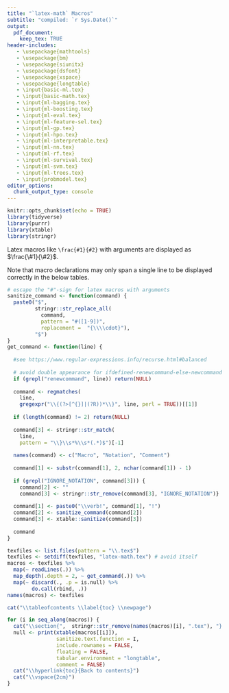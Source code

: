 ```yaml
---
title: "`latex-math` Macros"
subtitle: "compiled: `r Sys.Date()`"
output: 
  pdf_document:
    keep_tex: TRUE
header-includes:
   - \usepackage{mathtools}
   - \usepackage{bm}
   - \usepackage{siunitx}
   - \usepackage{dsfont}
   - \usepackage{xspace}
   - \usepackage{longtable}
   - \input{basic-ml.tex}
   - \input{basic-math.tex}
   - \input{ml-bagging.tex}
   - \input{ml-boosting.tex}
   - \input{ml-eval.tex}
   - \input{ml-feature-sel.tex}
   - \input{ml-gp.tex}
   - \input{ml-hpo.tex}
   - \input{ml-interpretable.tex}
   - \input{ml-nn.tex}
   - \input{ml-rf.tex}
   - \input{ml-survival.tex}
   - \input{ml-svm.tex}
   - \input{ml-trees.tex}
   - \input{probmodel.tex}
editor_options: 
  chunk_output_type: console
---
```


```r
knitr::opts_chunk$set(echo = TRUE)
library(tidyverse)
library(purrr)
library(xtable)
library(stringr)
```

<!-- Run this file with rmarkdown::render() to recreate the tables.  -->

Latex macros like `\frac{#1}{#2}` with arguments are displayed as $\frac{\#1}{\#2}$.

Note that macro declarations may only span a single line to be displayed correctly in the below tables.


```r
# escape the "#"-sign for latex macros with arguments
sanitize_command <- function(command) {
  paste0("$", 
         stringr::str_replace_all(
           command, 
           pattern = "#([1-9])",
           replacement =  "{\\\\cdot}"), 
         "$")
}
get_command <- function(line) {
  
  #see https://www.regular-expressions.info/recurse.html#balanced
  
  # avoid double appearance for ifdefined-renewcommand-else-newcommand
  if (grepl("renewcommand", line)) return(NULL)
  
  command <- regmatches(
    line,
    gregexpr("\\{(?>[^{}]|(?R))*\\}", line, perl = TRUE))[[1]]
  
  if (length(command) != 2) return(NULL)
  
  command[3] <- stringr::str_match(
    line,
    pattern = "\\}\\s*%\\s*(.*)$")[-1]
  
  names(command) <- c("Macro", "Notation", "Comment")
  
  command[1] <- substr(command[1], 2, nchar(command[1]) - 1)
  
  if (grepl("IGNORE_NOTATION", command[3])) {
    command[2] <- ""
    command[3] <- stringr::str_remove(command[3], "IGNORE_NOTATION")}
  
  command[1] <- paste0("\\verb!", command[1], "!")
  command[2] <- sanitize_command(command[2])
  command[3] <- xtable::sanitize(command[3])
  
  command
}

texfiles <- list.files(pattern = "\\.tex$")
texfiles <- setdiff(texfiles, "latex-math.tex") # avoid itself
macros <- texfiles %>% 
  map(~ readLines(.)) %>% 
  map_depth(.depth = 2, ~ get_command(.)) %>% 
  map(~ discard(., .p = is.null) %>% 
        do.call(rbind, .)) 
names(macros) <- texfiles
```

```r
cat("\\tableofcontents \\label{toc} \\newpage")

for (i in seq_along(macros)) {
  cat("\\section{",  stringr::str_remove(names(macros)[i], ".tex"), "} ")
  null <- print(xtable(macros[[i]]),
                sanitize.text.function = I,
                include.rownames = FALSE,
                floating = FALSE,
                tabular.environment = "longtable",
                comment = FALSE)
  cat("\\hyperlink{toc}{Back to contents}")
  cat("\\vspace{2cm}")
}
```
